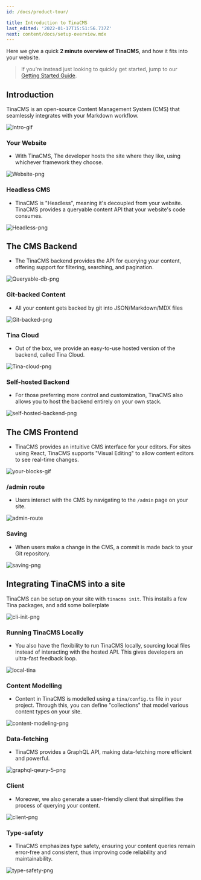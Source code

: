 ```yaml
---
id: /docs/product-tour/

title: Introduction to TinaCMS
last_edited: '2022-01-17T15:51:56.737Z'
next: content/docs/setup-overview.mdx
---
```


Here we give a quick **2 minute overview of TinaCMS**, and how it fits into your website.

> If you're instead just looking to quickly get started, jump to our [Getting Started Guide](/docs/setup-overview/).

## Introduction

TinaCMS is an open-source Content Management System (CMS) that seamlessly integrates with your Markdown workflow.

![Intro-gif](https://res.cloudinary.com/forestry-demo/image/upload/v1645712511/tina-io/docs/your-blocks.gif)

### Your Website

- With TinaCMS, The developer hosts the site where they like, using whichever framework they choose.

![Website-png](https://res.cloudinary.com/forestry-demo/image/upload/v1689874025/tina-io/docs/product-tour/headless_cms1.png)

### Headless CMS

- TinaCMS is "Headless", meaning it's decoupled from your website. TinaCMS provides a queryable content API that your website's code consumes.

![Headless-png](https://res.cloudinary.com/forestry-demo/image/upload/v1689874025/tina-io/docs/product-tour/headless_cms2.png)

## The CMS Backend

- The TinaCMS backend provides the API for querying your content, offering support for filtering, searching, and pagination.

![Queryable-db-png](https://res.cloudinary.com/forestry-demo/image/upload/v1689874024/tina-io/docs/product-tour/queryable_database.png)

### Git-backed Content

- All your content gets backed by git into JSON/Markdown/MDX files

![Git-backed-png](https://res.cloudinary.com/forestry-demo/image/upload/v1689874025/tina-io/docs/product-tour/git-backed.png)

### Tina Cloud

- Out of the box, we provide an easy-to-use hosted version of the backend, called Tina Cloud.

![Tina-cloud-png](https://res.cloudinary.com/forestry-demo/image/upload/v1689874024/tina-io/docs/product-tour/tina-cloud.png)

### Self-hosted Backend

- For those preferring more control and customization, TinaCMS also allows you to host the backend entirely on your own stack.

![self-hosted-backend-png](https://res.cloudinary.com/forestry-demo/image/upload/v1689874024/tina-io/docs/product-tour/self-host-backend.png)

## The CMS Frontend

- TinaCMS provides an intuitive CMS interface for your editors. For sites using React, TinaCMS supports "Visual Editing" to allow content editors to see real-time changes.

![your-blocks-gif](https://res.cloudinary.com/forestry-demo/image/upload/v1645712511/tina-io/docs/your-blocks.gif)

### /admin route

- Users interact with the CMS by navigating to the `/admin` page on your site.

![admin-route](https://res.cloudinary.com/forestry-demo/image/upload/v1689874024/tina-io/docs/product-tour/admin.png)

### Saving

- When users make a change in the CMS, a commit is made back to your Git repository.

![saving-png](https://res.cloudinary.com/forestry-demo/image/upload/v1689874024/tina-io/docs/product-tour/git-save.png)

## Integrating TinaCMS into a site

TinaCMS can be setup on your site with `tinacms init`. This installs a few Tina packages, and add some boilerplate

![cli-init-png](https://res.cloudinary.com/forestry-demo/image/upload/v1689819318/tina-io/docs/product-tour/cli-init.png)

### Running TinaCMS Locally

- You also have the flexibility to run TinaCMS locally, sourcing local files instead of interacting with the hosted API. This gives developers an ultra-fast feedback loop.

![local-tina](https://res.cloudinary.com/forestry-demo/image/upload/v1689874024/tina-io/docs/product-tour/local-workflow.png)

### Content Modelling

- Content in TinaCMS is modelled using a `tina/config.ts` file in your project. Through this, you can define "collections" that model various content types on your site.

![content-modeling-png](https://res.cloudinary.com/forestry-demo/image/upload/v1690206543/tina-io/docs/product-tour/content-modelling.png)

### Data-fetching

- TinaCMS provides a GraphQL API, making data-fetching more efficient and powerful.

![graphql-qeury-5-png](https://res.cloudinary.com/forestry-demo/image/upload/v1690205968/tina-io/docs/product-tour/graphql-query_5.png)

### Client

- Moreover, we also generate a user-friendly client that simplifies the process of querying your content.

![client-png](https://res.cloudinary.com/forestry-demo/image/upload/v1690206445/tina-io/docs/product-tour/client.png)

### Type-safety

- TinaCMS emphasizes type safety, ensuring your content queries remain error-free and consistent, thus improving code reliability and maintainability.

![type-safety-png](https://res.cloudinary.com/forestry-demo/image/upload/v1690206441/tina-io/docs/product-tour/client-typesafe.png)
